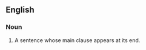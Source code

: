==English==

===Noun===
{{en-noun|sg=[[periodic]] [[sentence]]}}

# A sentence whose main clause appears at its end.
{{examples-right|sense=periodic sentences|width=75%|examples='''''Periodic sentence''''': By bring the main point toward the end, close to following sentences that build on it, the periodic sentence can convey complex ideas.<br>'''''Non-periodic sentence''''': The non-periodic sentence, though starting strongly, can lose the reader by introducing important but subordinate points at the end.}}